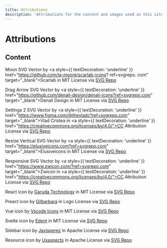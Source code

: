 ```yaml
---
title: Attributions
description: 'Attributions for the content and images used on this site.'
---
```

# Attributions

## Content

Moon SVG Vector by <a style={{ textDecoration: 'underline' }} href="https://github.com/la-moore/scarlab-icons?
ref=svgrepo.
com"
target="_blank">Scarlab</a> in MIT License via <a href="https://www.svgrepo.com/" target="_blank">SVG Repo</a>

Drag Arrow SVG Vector by <a style={{ textDecoration: 'underline' }} href="https://github.com/denali-design/denali-icons?ref=svgrepo.com"
target="_blank">Denali Design</a> in MIT License via <a href="https://www.svgrepo.com/" target="_blank">SVG Repo</a>

Settings 2 SVG Vector by <a style={{ textDecoration: 'underline' }} href="https://www.figma.com/@thevladc?ref=svgrepo.com" target="_blank">Vlad Cristea</a>
in <a style={{ textDecoration: 'underline' }} href="https://creativecommons.org/licenses/by/4.0/">CC Attribution License</a> via <a href="https://www.
svgrepo.com/" target="_blank">SVG Repo</a>

Resize Vertical SVG Vector by <a style={{ textDecoration: 'underline' }} href="https://elusiveicons.com?ref=svgrepo.com" target="_blank">Elusiveicons</a>
in MIT License via <a href="https://www.svgrepo.com/" target="_blank">SVG Repo</a>

Responsive SVG Vector by <a style={{ textDecoration: 'underline' }} href="https://www.zwicon.com/?ref=svgrepo.com" target="_blank">Zwicon</a> in <a style={{ textDecoration: 'underline' }} href="https://creativecommons.org/licenses/by/4.0/">CC Attribution License</a> via <a href="https://www.svgrepo.com/" target="_blank">SVG Repo</a>

React icon by <a href="https://github.com/garudatechnologydevelopers/sketch-icons?ref=svgrepo.com" target="_blank">Garuda Technology</a> in MIT License via <a href="https://www.svgrepo.com/" target="_blank">SVG Repo</a>

Preact icon by <a href="https://github.com/gilbarbara/logos?ref=svgrepo.com" target="_blank">Gilbarbara</a> in Logo
License via <a href="https://www.svgrepo.com/" target="_blank">SVG Repo</a>

Vue icon by <a href="https://github.com/vscode-icons/vscode-icons?ref=svgrepo.com" target="_blank">Vscode Icons</a> in MIT License via <a href="https://www.svgrepo.com/" target="_blank">SVG Repo</a>

Svelte icon by <a href="https://github.com/edent/SuperTinyIcons?ref=svgrepo.com" target="_blank">Edent</a> in MIT
License via <a href="https://www.svgrepo.com/" target="_blank">SVG Repo</a>

Sidebar icon by <a href="https://github.com/javisperez/toe-icons?ref=svgrepo.com" target="_blank">Javisperez</a> in Apache License via <a href="https://www.svgrepo.com/" target="_blank">SVG Repo</a>

Resource icon by <a href="https://github.com/UXAspects/UXAspects?ref=svgrepo.com" target="_blank">Uxaspects</a> in Apache License via <a href="https://www.svgrepo.com/" target="_blank">SVG Repo</a>
